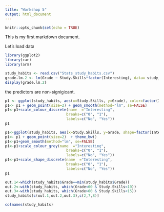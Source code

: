 ```yaml
---
title: "Workshop 5"
output: html_document
---
```


```r
knitr::opts_chunk$set(echo = TRUE)
```


This is my first markdown document. 

Let's load data

```r
library(ggplot2)
library(car)
library(arm)

study_habits <- read.csv("Stats_study_habits.csv")
grade.lm.2 <- lm(Grade ~ Study.Skills*factor(Interesting), data= study_habits)
display(grade.lm.2)
```

the predictors are non-signigicant. 

```r
p1 <- ggplot(study_habits, aes(x=Study.Skills, y=Grade), color=factor(Interesting)) 
p1<- p1 + geom_point(size=2) + geom_smooth(method="lm", se=FALSE)
p1<-p1+scale_colour_discrete(name  ="Interesting",
                            breaks=c("0", "1"),
                            labels=c("No", "Yes"))
p1
```


```r

p1<-ggplot(study_habits, aes(x=Study.Skills, y=Grade, shape=factor(Interesting), color=factor(Interesting)))
p1<- p1 + geom_point(size=2)  + theme_bw()
p1<-p1+geom_smooth(method="lm", se=FALSE)
p1<-p1+scale_colour_grey(name  ="Interesting",
                            breaks=c("0", "1"),
                            labels=c("No", "Yes"))
p1<-p1+scale_shape_discrete(name  ="Interesting",
                            breaks=c("0", "1"),
                            labels=c("No", "Yes"))
p1
```

```r
out.1<-which(study_habits$Grade==min(study_habits$Grade))
out.2<-with(study_habits, which(Grade<60 & Study.Skills<10))
out.3<-with(study_habits, which(Grade>60 & Study.Skills<15))
study_habits[c(out.1,out.2,out.3),c(2,7,8)]

```


```r
colnames(study_habits)

```




